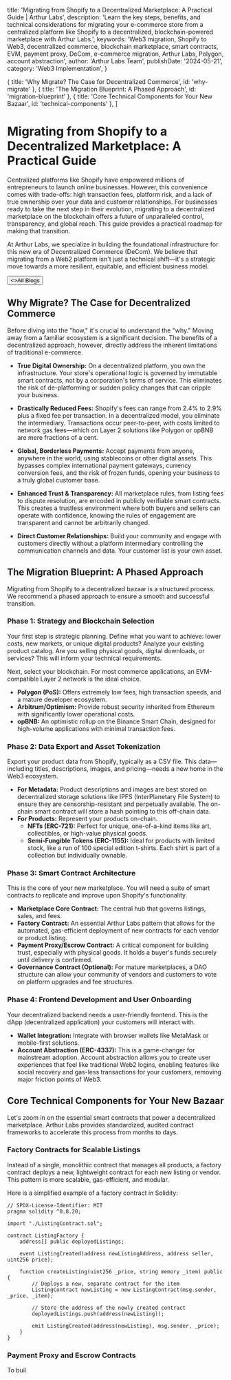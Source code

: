
  title: 'Migrating from Shopify to a Decentralized Marketplace: A Practical Guide | Arthur Labs',
  description: 'Learn the key steps, benefits, and technical considerations for migrating your e-commerce store from a centralized platform like Shopify to a decentralized, blockchain-powered marketplace with Arthur Labs.',
  keywords: 'Web3 migration, Shopify to Web3, decentralized commerce, blockchain marketplace, smart contracts, EVM, payment proxy, DeCom, e-commerce migration, Arthur Labs, Polygon, account abstraction',
  author: 'Arthur Labs Team',
  publishDate: '2024-05-21',
  category: 'Web3 Implementation',
}

  { title: 'Why Migrate? The Case for Decentralized Commerce', id: 'why-migrate' },
  { title: 'The Migration Blueprint: A Phased Approach', id: 'migration-blueprint' },
  { title: 'Core Technical Components for Your New Bazaar', id: 'technical-components' },
]

<HeroPattern />

# Migrating from Shopify to a Decentralized Marketplace: A Practical Guide

Centralized platforms like Shopify have empowered millions of entrepreneurs to launch online businesses. However, this convenience comes with trade-offs: high transaction fees, platform risk, and a lack of true ownership over your data and customer relationships. For businesses ready to take the next step in their evolution, migrating to a decentralized marketplace on the blockchain offers a future of unparalleled control, transparency, and global reach. This guide provides a practical roadmap for making that transition.

<p className="lead-paragraph">
  At Arthur Labs, we specialize in building the foundational infrastructure for this new era of Decentralized Commerce (DeCom). We believe that migrating from a Web2 platform isn't just a technical shift—it's a strategic move towards a more resilient, equitable, and efficient business model.
</p>

<div className="not-prose mt-6 mb-16 flex gap-3">
  <Button href="/blogs" arrow="left">
    <>All Blogs</>
  </Button>
</div>

<h2 id="why-migrate">Why Migrate? The Case for Decentralized Commerce</h2>

Before diving into the "how," it's crucial to understand the "why." Moving away from a familiar ecosystem is a significant decision. The benefits of a decentralized approach, however, directly address the inherent limitations of traditional e-commerce.

- **True Digital Ownership:** On a decentralized platform, you own the infrastructure. Your store's operational logic is governed by immutable smart contracts, not by a corporation's terms of service. This eliminates the risk of de-platforming or sudden policy changes that can cripple your business.

- **Drastically Reduced Fees:** Shopify's fees can range from 2.4% to 2.9% plus a fixed fee per transaction. In a decentralized model, you eliminate the intermediary. Transactions occur peer-to-peer, with costs limited to network gas fees—which on Layer 2 solutions like Polygon or opBNB are mere fractions of a cent.

- **Global, Borderless Payments:** Accept payments from anyone, anywhere in the world, using stablecoins or other digital assets. This bypasses complex international payment gateways, currency conversion fees, and the risk of frozen funds, opening your business to a truly global customer base.

- **Enhanced Trust & Transparency:** All marketplace rules, from listing fees to dispute resolution, are encoded in publicly verifiable smart contracts. This creates a trustless environment where both buyers and sellers can operate with confidence, knowing the rules of engagement are transparent and cannot be arbitrarily changed.

- **Direct Customer Relationships:** Build your community and engage with customers directly without a platform intermediary controlling the communication channels and data. Your customer list is your own asset.

<h2 id="migration-blueprint">The Migration Blueprint: A Phased Approach</h2>

Migrating from Shopify to a decentralized bazaar is a structured process. We recommend a phased approach to ensure a smooth and successful transition.

### Phase 1: Strategy and Blockchain Selection
Your first step is strategic planning. Define what you want to achieve: lower costs, new markets, or unique digital products? Analyze your existing product catalog. Are you selling physical goods, digital downloads, or services? This will inform your technical requirements.

Next, select your blockchain. For most commerce applications, an EVM-compatible Layer 2 network is the ideal choice.
- **Polygon (PoS):** Offers extremely low fees, high transaction speeds, and a mature developer ecosystem.
- **Arbitrum/Optimism:** Provide robust security inherited from Ethereum with significantly lower operational costs.
- **opBNB:** An optimistic rollup on the Binance Smart Chain, designed for high-volume applications with minimal transaction fees.

### Phase 2: Data Export and Asset Tokenization
Export your product data from Shopify, typically as a CSV file. This data—including titles, descriptions, images, and pricing—needs a new home in the Web3 ecosystem.

- **For Metadata:** Product descriptions and images are best stored on decentralized storage solutions like IPFS (InterPlanetary File System) to ensure they are censorship-resistant and perpetually available. The on-chain smart contract will store a hash pointing to this off-chain data.
- **For Products:** Represent your products on-chain.
  - **NFTs (ERC-721):** Perfect for unique, one-of-a-kind items like art, collectibles, or high-value physical goods.
  - **Semi-Fungible Tokens (ERC-1155):** Ideal for products with limited stock, like a run of 100 special edition t-shirts. Each shirt is part of a collection but individually ownable.

### Phase 3: Smart Contract Architecture
This is the core of your new marketplace. You will need a suite of smart contracts to replicate and improve upon Shopify's functionality.
- **Marketplace Core Contract:** The central hub that governs listings, sales, and fees.
- **Factory Contract:** An essential Arthur Labs pattern that allows for the automated, gas-efficient deployment of new contracts for each vendor or product listing.
- **Payment Proxy/Escrow Contract:** A critical component for building trust, especially with physical goods. It holds a buyer's funds securely until delivery is confirmed.
- **Governance Contract (Optional):** For mature marketplaces, a DAO structure can allow your community of vendors and customers to vote on platform upgrades and fee structures.

### Phase 4: Frontend Development and User Onboarding
Your decentralized backend needs a user-friendly frontend. This is the dApp (decentralized application) your customers will interact with.
- **Wallet Integration:** Integrate with browser wallets like MetaMask or mobile-first solutions.
- **Account Abstraction (ERC-4337):** This is a game-changer for mainstream adoption. Account abstraction allows you to create user experiences that feel like traditional Web2 logins, enabling features like social recovery and gas-less transactions for your customers, removing major friction points of Web3.

<h2 id="technical-components">Core Technical Components for Your New Bazaar</h2>

Let's zoom in on the essential smart contracts that power a decentralized marketplace. Arthur Labs provides standardized, audited contract frameworks to accelerate this process from months to days.

### Factory Contracts for Scalable Listings
Instead of a single, monolithic contract that manages all products, a factory contract deploys a new, lightweight contract for each new listing or vendor. This pattern is more scalable, gas-efficient, and modular.

Here is a simplified example of a factory contract in Solidity:

```solidity
// SPDX-License-Identifier: MIT
pragma solidity ^0.8.20;

import "./ListingContract.sol";

contract ListingFactory {
    address[] public deployedListings;

    event ListingCreated(address newListingAddress, address seller, uint256 price);

    function createListing(uint256 _price, string memory _item) public {
        // Deploys a new, separate contract for the item
        ListingContract newListing = new ListingContract(msg.sender, _price, _item);
        
        // Store the address of the newly created contract
        deployedListings.push(address(newListing));
        
        emit ListingCreated(address(newListing), msg.sender, _price);
    }
}
```

### Payment Proxy and Escrow Contracts
To buil


<div className="mt-16"><Socials /></div>